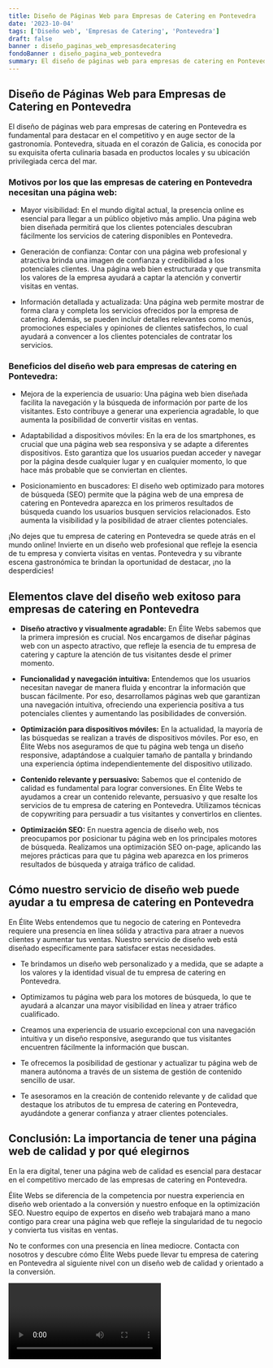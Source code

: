 ```yaml
---
title: Diseño de Páginas Web para Empresas de Catering en Pontevedra
date: '2023-10-04'
tags: ['Diseño web', 'Empresas de Catering', 'Pontevedra']
draft: false
banner : diseño_paginas_web_empresasdecatering
fondoBanner : diseño_pagina_web_pontevedra
summary: El diseño de páginas web para empresas de catering en Pontevedra es fundamental para destacar en el competitivo y en auge sector de la gastronomía. Pontevedra, situada en el corazón de Galicia, es conocida por su exquisita oferta culinaria basada en productos locales y su ubicación privilegiada cerca del mar. 
---
```


## Diseño de Páginas Web para Empresas de Catering en Pontevedra

El diseño de páginas web para empresas de catering en Pontevedra es fundamental para destacar en el competitivo y en auge sector de la gastronomía. Pontevedra, situada en el corazón de Galicia, es conocida por su exquisita oferta culinaria basada en productos locales y su ubicación privilegiada cerca del mar. 

### Motivos por los que las empresas de catering en Pontevedra necesitan una página web:

- Mayor visibilidad: En el mundo digital actual, la presencia online es esencial para llegar a un público objetivo más amplio. Una página web bien diseñada permitirá que los clientes potenciales descubran fácilmente los servicios de catering disponibles en Pontevedra.

- Generación de confianza: Contar con una página web profesional y atractiva brinda una imagen de confianza y credibilidad a los potenciales clientes. Una página web bien estructurada y que transmita los valores de la empresa ayudará a captar la atención y convertir visitas en ventas.

- Información detallada y actualizada: Una página web permite mostrar de forma clara y completa los servicios ofrecidos por la empresa de catering. Además, se pueden incluir detalles relevantes como menús, promociones especiales y opiniones de clientes satisfechos, lo cual ayudará a convencer a los clientes potenciales de contratar los servicios.

### Beneficios del diseño web para empresas de catering en Pontevedra:

- Mejora de la experiencia de usuario: Una página web bien diseñada facilita la navegación y la búsqueda de información por parte de los visitantes. Esto contribuye a generar una experiencia agradable, lo que aumenta la posibilidad de convertir visitas en ventas.

- Adaptabilidad a dispositivos móviles: En la era de los smartphones, es crucial que una página web sea responsiva y se adapte a diferentes dispositivos. Esto garantiza que los usuarios puedan acceder y navegar por la página desde cualquier lugar y en cualquier momento, lo que hace más probable que se conviertan en clientes.

- Posicionamiento en buscadores: El diseño web optimizado para motores de búsqueda (SEO) permite que la página web de una empresa de catering en Pontevedra aparezca en los primeros resultados de búsqueda cuando los usuarios busquen servicios relacionados. Esto aumenta la visibilidad y la posibilidad de atraer clientes potenciales.

¡No dejes que tu empresa de catering en Pontevedra se quede atrás en el mundo online! Invierte en un diseño web profesional que refleje la esencia de tu empresa y convierta visitas en ventas. Pontevedra y su vibrante escena gastronómica te brindan la oportunidad de destacar, ¡no la desperdicies!

<GifSeo />

<Cta />

## Elementos clave del diseño web exitoso para empresas de catering en Pontevedra

- **Diseño atractivo y visualmente agradable:** En Élite Webs sabemos que la primera impresión es crucial. Nos encargamos de diseñar páginas web con un aspecto atractivo, que refleje la esencia de tu empresa de catering y capture la atención de tus visitantes desde el primer momento.

- **Funcionalidad y navegación intuitiva:** Entendemos que los usuarios necesitan navegar de manera fluida y encontrar la información que buscan fácilmente. Por eso, desarrollamos páginas web que garantizan una navegación intuitiva, ofreciendo una experiencia positiva a tus potenciales clientes y aumentando las posibilidades de conversión.

- **Optimización para dispositivos móviles:** En la actualidad, la mayoría de las búsquedas se realizan a través de dispositivos móviles. Por eso, en Élite Webs nos aseguramos de que tu página web tenga un diseño responsive, adaptándose a cualquier tamaño de pantalla y brindando una experiencia óptima independientemente del dispositivo utilizado.

- **Contenido relevante y persuasivo:** Sabemos que el contenido de calidad es fundamental para lograr conversiones. En Élite Webs te ayudamos a crear un contenido relevante, persuasivo y que resalte los servicios de tu empresa de catering en Pontevedra. Utilizamos técnicas de copywriting para persuadir a tus visitantes y convertirlos en clientes.

- **Optimización SEO:** En nuestra agencia de diseño web, nos preocupamos por posicionar tu página web en los principales motores de búsqueda. Realizamos una optimización SEO on-page, aplicando las mejores prácticas para que tu página web aparezca en los primeros resultados de búsqueda y atraiga tráfico de calidad.

## Cómo nuestro servicio de diseño web puede ayudar a tu empresa de catering en Pontevedra

En Élite Webs entendemos que tu negocio de catering en Pontevedra requiere una presencia en línea sólida y atractiva para atraer a nuevos clientes y aumentar tus ventas. Nuestro servicio de diseño web está diseñado específicamente para satisfacer estas necesidades.

- Te brindamos un diseño web personalizado y a medida, que se adapte a los valores y la identidad visual de tu empresa de catering en Pontevedra.

- Optimizamos tu página web para los motores de búsqueda, lo que te ayudará a alcanzar una mayor visibilidad en línea y atraer tráfico cualificado.

- Creamos una experiencia de usuario excepcional con una navegación intuitiva y un diseño responsive, asegurando que tus visitantes encuentren fácilmente la información que buscan.

- Te ofrecemos la posibilidad de gestionar y actualizar tu página web de manera autónoma a través de un sistema de gestión de contenido sencillo de usar.

- Te asesoramos en la creación de contenido relevante y de calidad que destaque los atributos de tu empresa de catering en Pontevedra, ayudándote a generar confianza y atraer clientes potenciales.

## Conclusión: La importancia de tener una página web de calidad y por qué elegirnos

En la era digital, tener una página web de calidad es esencial para destacar en el competitivo mercado de las empresas de catering en Pontevedra.

Élite Webs se diferencia de la competencia por nuestra experiencia en diseño web orientado a la conversión y nuestro enfoque en la optimización SEO. Nuestro equipo de expertos en diseño web trabajará mano a mano contigo para crear una página web que refleje la singularidad de tu negocio y convierta tus visitas en ventas.

No te conformes con una presencia en línea mediocre. Contacta con nosotros y descubre cómo Élite Webs puede llevar tu empresa de catering en Pontevedra al siguiente nivel con un diseño web de calidad y orientado a la conversión.

<Video />

<CtaBot job='Empresas de Catering' city='Pontevedra'/>

<Gmaps query='Pontevedra+españa+maps' />